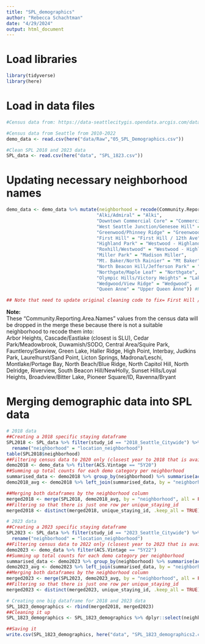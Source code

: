 ```yaml
---
title: "SPL_demographics"
author: "Rebecca Schachtman"
date: "4/29/2024"
output: html_document
---
```

# Load libraries
```r
library(tidyverse)
library(here)
```

# Load in data files
```r
#Census data from: https://data-seattlecitygis.opendata.arcgis.com/datasets/SeattleCityGIS::selected-demographic-and-housing-estimates-dp05/about

#Census data from Seattle from 2010-2022
demo_data <- read.csv(here("data/Raw","05_SPL_Demographics.csv")) 

#Clean SPL 2018 and 2023 data
SPL_data <- read.csv(here("data", "SPL_1823.csv")) 
```

# Updating necessary neighborhood names
```r
demo_data <- demo_data %>% mutate(neighborhood = recode(Community.Reporting.Area.Name,
                                 "Alki/Admiral" = "Alki",
                                 "Downtown Commercial Core" = "Commercial Core",
                                 "West Seattle Junction/Genesee Hill" = "West Seattle Junction",
                                 "Greenwood/Phinney Ridge" = "Greenwood - Phinney Ridge",
                                 "First Hill" = "First Hill / 12th Ave",
                                 "Highland Park" = "Westwood - Highland Park",
                                 "Roxhill/Westwood" = "Westwood - Highland Park",
                                 "Miller Park" = "Madison Miller",
                                 "Mt. Baker/North Rainier" = "Mt Baker",
                                 "North Beacon Hill/Jefferson Park" = "North Beacon Hill",
                                 "Northgate/Maple Leaf" = "Northgate",
                                 "Olympic Hills/Victory Heights" = "Lake City",
                                 "Wedgwood/View Ridge" = "Wedgwood",
                                 "Queen Anne" = "Upper Queen Anne")) #Recoding QA into UQA because census dataset does not specify

## Note that need to update original cleaning code to fix= First Hill / 12th Ave (not broadview) and 23rd and jackson (not pinehurst)

```
**Note:**  
These "Community.Reporting.Area.Names" values from the census data will be dropped in the merge these because there is not a suitable neighborhood to recode them into:  
Arbor Heights, Cascade/Eastlake (closest is SLU), Cedar Park/Meadowbrook, Duwamish/SODO, Central Area/Squire Park, Fauntleroy/Seaview, Green Lake, Haller Ridge, High Point, Interbay, Judkins Park, Laurelhurst/Sand Point, Licton Springs, Madrona/Leschi, Montlake/Portage Bay, North Beach/Blue Ridge, North Capitol Hill, North Delridge, Riverview, South Beacon Hill/NewHolly, Sunset Hills/Loyal Heights, Broadview/Bitter Lake, Pioneer Square/ID, Ravenna/Bryant

# Merging demographic data into SPL data
```r
# 2018 data
##Creating a 2018 specific staying dataframe
SPL2018 <- SPL_data %>% filter(study_id == "2018_Seattle_Citywide") %>%
  rename("neighborhood" = "location_neighborhood")
table(SPL2018$neighborhood)
##Filtering census data to 2020 only (closest year to 2018 that is available)
demo2018 <- demo_data %>% filter(ACS.Vintage == "5Y20")
##Summing up total counts for each demo category per neighborhood
summarised_data <- demo2018 %>% group_by(neighborhood) %>% summarise(across(Total.population:Total.Housing.Units, sum))
demo2018_avg <- demo2018 %>% left_join(summarised_data, by = "neighborhood")

##Merging both dataframes by the neighborhood column
merged2018 <- merge(SPL2018, demo2018_avg, by = "neighborhood", all = FALSE)
##Filtering so that there is just one row per unique_staying_id
merged2018 <- distinct(merged2018, unique_staying_id, .keep_all = TRUE)

# 2023 data
##Creating a 2023 specific staying dataframe
SPL2023 <- SPL_data %>% filter(study_id == "2023_Seattle_Citywide") %>%
  rename("neighborhood" = "location_neighborhood")
##Filtering census data to 2022 only (closest year to 2023 that is available)
demo2023 <- demo_data %>% filter(ACS.Vintage == "5Y22")
##Summing up total counts for each demo category per neighborhood
summarised_data <- demo2023 %>% group_by(neighborhood) %>% summarise(across(Total.population:Total.Housing.Units, sum))
demo2023_avg <- demo2023 %>% left_join(summarised_data, by = "neighborhood")
##Merging both dataframes by the neighborhood column
merged2023 <- merge(SPL2023, demo2023_avg, by = "neighborhood", all = FALSE)
##Filtering so that there is just one row per unique_staying_id
merged2023 <- distinct(merged2023, unique_staying_id, .keep_all = TRUE)

# Creating one big dataframe for 2018 and 2023 data
SPL_1823_demographics <- rbind(merged2018, merged2023)
##Cleaning it up
SPL_1823_demographics <- SPL_1823_demographics %>% dplyr::select(neighborhood, unique_staying_id:ACS.Vintage)
```


```r
##Saving it
write.csv(SPL_1823_demographics, here("data", "SPL_1823_demographics2.csv"))
```

